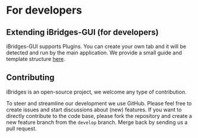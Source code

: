 # For developers

## Extending iBridges-GUI (for developers)
iBridges-GUI supports Plugins. You can create your own tab and it will be detected and run by the main application.
We provide a small guide and template structure [here](https://github.com/iBridges-for-iRODS/ibridges-gui-tab-example).

## Contributing
iBridges is an open-source project, we welcome any type of contribution. 

To steer and streamline our development we use GitHub. Please feel free to create issues and start discussions about (new) features.
If you want to directly contribute to the code base, please fork the repository and create a new feature branch from the `develop` branch. 
Merge back by sending us a pull request.
